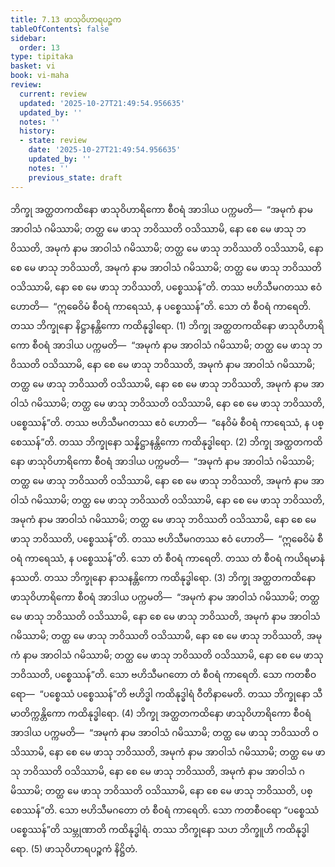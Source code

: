```yaml
---
title: 7.13 ဖာသုဝိဟာရပဉ္စက
tableOfContents: false
sidebar:
  order: 13
type: tipitaka
basket: vi
book: vi-maha
review:
  current: review
  updated: '2025-10-27T21:49:54.956635'
  updated_by: ''
  notes: ''
  history:
  - state: review
    date: '2025-10-27T21:49:54.956635'
    updated_by: ''
    notes: ''
    previous_state: draft
---
```



<ReviewStatus review={frontmatter.review} showDetails={true} />

<HypothesisAnnotation frontmatter={frontmatter} />

<DynamicBreadcrumb />

<Division number="324" book="vi-maha" e="ch" v="3" p="371">

<Paragraph number="1518" book="vi-maha">
ဘိက္ခု အတ္ထတကထိနော ဖာသုဝိဟာရိကော စီဝရံ အာဒါယ ပက္ကမတိ—  “အမုကံ နာမ အာဝါသံ ဂမိဿာမိ; တတ္ထ မေ ဖာသု ဘဝိဿတိ ဝသိဿာမိ, နော စေ မေ ဖာသု ဘဝိဿတိ, အမုကံ နာမ အာဝါသံ ဂမိဿာမိ; တတ္ထ မေ ဖာသု ဘဝိဿတိ ဝသိဿာမိ, နော စေ မေ ဖာသု ဘဝိဿတိ, အမုကံ နာမ အာဝါသံ ဂမိဿာမိ; တတ္ထ မေ ဖာသု ဘဝိဿတိ ဝသိဿာမိ, နော စေ မေ ဖာသု ဘဝိဿတိ, ပစ္စေဿန်”တိ. တဿ ဗဟိသီမဂတဿ ဧဝံ ဟောတိ—  “ဣဓေဝိမံ စီဝရံ ကာရေဿံ, န ပစ္စေဿန်”တိ. သော တံ စီဝရံ ကာရေတိ. တဿ ဘိက္ခုနော နိဋ္ဌာနန္တိကော ကထိနုဒ္ဓါရော. (1)
</Paragraph>

<Paragraph number="1519" book="vi-maha">
ဘိက္ခု အတ္ထတကထိနော ဖာသုဝိဟာရိကော စီဝရံ အာဒါယ ပက္ကမတိ—  “အမုကံ နာမ အာဝါသံ ဂမိဿာမိ; တတ္ထ မေ ဖာသု ဘဝိဿတိ ဝသိဿာမိ, နော စေ မေ ဖာသု ဘဝိဿတိ, အမုကံ နာမ အာဝါသံ ဂမိဿာမိ; တတ္ထ မေ ဖာသု ဘဝိဿတိ ဝသိဿာမိ, နော စေ မေ ဖာသု ဘဝိဿတိ, အမုကံ နာမ အာဝါသံ ဂမိဿာမိ; တတ္ထ မေ ဖာသု ဘဝိဿတိ ဝသိဿာမိ, နော စေ မေ ဖာသု ဘဝိဿတိ, ပစ္စေဿန်”တိ. တဿ ဗဟိသီမဂတဿ ဧဝံ ဟောတိ—  “နေဝိမံ စီဝရံ ကာရေဿံ, န ပစ္စေဿန်”တိ. တဿ ဘိက္ခုနော သန္နိဋ္ဌာနန္တိကော ကထိနုဒ္ဓါရော. (2)
</Paragraph>

<Paragraph number="1520" book="vi-maha">
ဘိက္ခု အတ္ထတကထိနော ဖာသုဝိဟာရိကော စီဝရံ အာဒါယ ပက္ကမတိ—  “အမုကံ နာမ အာဝါသံ ဂမိဿာမိ; တတ္ထ မေ ဖာသု ဘဝိဿတိ ဝသိဿာမိ, နော စေ မေ ဖာသု ဘဝိဿတိ, အမုကံ နာမ အာဝါသံ ဂမိဿာမိ; တတ္ထ မေ ဖာသု ဘဝိဿတိ ဝသိဿာမိ, နော စေ မေ ဖာသု ဘဝိဿတိ, အမုကံ နာမ အာဝါသံ ဂမိဿာမိ; တတ္ထ မေ ဖာသု ဘဝိဿတိ ဝသိဿာမိ, နော စေ မေ ဖာသု ဘဝိဿတိ, ပစ္စေဿန်”တိ. တဿ ဗဟိသီမဂတဿ ဧဝံ ဟောတိ—  “ဣဓေဝိမံ စီဝရံ ကာရေဿံ, န ပစ္စေဿန်”တိ. သော တံ စီဝရံ ကာရေတိ. တဿ တံ စီဝရံ ကယိရမာနံ နဿတိ. တဿ ဘိက္ခုနော နာသနန္တိကော ကထိနုဒ္ဓါရော. (3)
</Paragraph>

<Paragraph number="1521" book="vi-maha">
ဘိက္ခု အတ္ထတကထိနော ဖာသုဝိဟာရိကော စီဝရံ အာဒါယ ပက္ကမတိ—  “အမုကံ နာမ အာဝါသံ ဂမိဿာမိ; တတ္ထ မေ ဖာသု ဘဝိဿတိ ဝသိဿာမိ, နော စေ မေ ဖာသု ဘဝိဿတိ, အမုကံ နာမ အာဝါသံ ဂမိဿာမိ; တတ္ထ မေ ဖာသု ဘဝိဿတိ ဝသိဿာမိ, နော စေ မေ ဖာသု ဘဝိဿတိ, အမုကံ နာမ အာဝါသံ ဂမိဿာမိ; တတ္ထ မေ ဖာသု ဘဝိဿတိ ဝသိဿာမိ, နော စေ မေ ဖာသု ဘဝိဿတိ, ပစ္စေဿန်”တိ. သော ဗဟိသီမဂတော တံ စီဝရံ ကာရေတိ. သော ကတစီဝရော—  “ပစ္စေဿံ ပစ္စေဿန်”တိ ဗဟိဒ္ဓါ ကထိနုဒ္ဓါရံ ဝီတိနာမေတိ. တဿ ဘိက္ခုနော သီမာတိက္ကန္တိကော ကထိနုဒ္ဓါရော. (4)
</Paragraph>

<Paragraph number="1522" book="vi-maha">
ဘိက္ခု အတ္ထတကထိနော ဖာသုဝိဟာရိကော စီဝရံ အာဒါယ ပက္ကမတိ—  “အမုကံ နာမ အာဝါသံ ဂမိဿာမိ; တတ္ထ မေ ဖာသု ဘဝိဿတိ ဝသိဿာမိ, နော စေ မေ ဖာသု ဘဝိဿတိ, အမုကံ နာမ အာဝါသံ ဂမိဿာမိ; တတ္ထ မေ ဖာသု ဘဝိဿတိ ဝသိဿာမိ, နော စေ မေ ဖာသု ဘဝိဿတိ, အမုကံ နာမ အာဝါသံ ဂမိဿာမိ; တတ္ထ မေ ဖာသု ဘဝိဿတိ ဝသိဿာမိ, နော စေ မေ ဖာသု ဘဝိဿတိ, ပစ္စေဿန်”တိ. သော ဗဟိသီမဂတော တံ စီဝရံ ကာရေတိ. သော ကတစီဝရော “ပစ္စေဿံ ပစ္စေဿန်”တိ သမ္ဘုဏာတိ ကထိနုဒ္ဓါရံ. တဿ ဘိက္ခုနော သဟ ဘိက္ခူဟိ ကထိနုဒ္ဓါရော. (5)

</Paragraph>
</Division>

<Paragraph number="1523" type="center" book="vi-maha">
ဖာသုဝိဟာရပဉ္စကံ နိဋ္ဌိတံ.
</Paragraph>